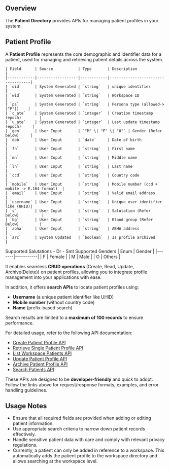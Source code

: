 ## Overview

The **Patient Directory** provides APIs for managing patient profiles in your system. 

## Patient Profile

A **Patient Profile** represents the core demographic and identifier data for a patient, used for managing and retrieving patient details across the system.  

<AccordionGroup>
<Accordion type="single" collapsible title="Profile Details">
    
    | Field      | Source           | Type       | Description                       |
    |------------|------------------|------------|-----------------------------------| 
    | `oid`      | System Generated | `string`   | unique identifier                 | 
    | `wid`      | System Generated | `string`   | Workspace ID                      | 
    | `ps`       | System Generated | `string`   | Persona type (allowed-> ["P"])    |                 
    | `c_ate`    | System Generated | `integer`  | Creation timestamp (epoch)        | 
    | `u_ate`    | System Generated | `integer`  | Last update timestamp (epoch)     | 
    | `gen`      | User Input       | `"M" \| "F" \| "O"` | Gender (Refer below)     | 
    | `dob`      | User Input       | `date`     | Date of birth                     | 
    | `fn`       | User Input       | `string`   | First name                        | 
    | `mn`       | User Input       | `string`   | Middle name                       | 
    | `ln`       | User Input       | `string`   | Last name                         | 
    | `ccd`      | User Input       | `string`   | Country code                      | 
    | `mobile`   | User Input       | `string`   | Mobile number (ccd + mobile -> E.164 format)  | 
    | `email`    | User Input       | `string`   | Valid email address               | 
    | `username` | User Input       | `string`   | Unique user identifier like (UHID)| 
    | `s`        | User Input       | `string`   | Salutation (Refer below)          | 
    | `bg`       | User Input       | `string`   | Blood group (Refer Below)         | 
    | `abha`     | User Input       | `string`   | ABHA address                      | 
    | `arc`      | System Updated   | `boolean`  | Is profile archived               | 

</Accordion>
<Accordion type="single" collapsible title="Salutation Enums">
    Supported Salutations 
    - Dr 
    - Smt
</Accordion>
<Accordion type="single" collapsible title="Gender Enums">
    Supported Genders 
    | Enum  | Gender    |
    |-------|-----------|
    | F     | Female    |
    | M     | Male      |
    | O     | Others    |  
</Accordion>
</AccordionGroup>

It enables seamless **CRUD operations** (Create, Read, Update, Archive(Delete)) on patient profiles, allowing you to integrate profile management into your applications with ease.  

In addition, it offers **search APIs** to locate patient profiles using:  
- **Username** (a unique patient identifier like UHID)  
- **Mobile number** (without country code)  
- **Name** (prefix-based search)  

Search results are limited to a **maximum of 100 records** to ensure performance.  

For detailed usage, refer to the following API documentation:  
- [Create Patient Profile API](/api-reference/doc-tool/patient-directory-apis/add-patient)
- [Retrieve Single Patient Profile API](/api-reference/doc-tool/patient-directory-apis/retrieve-patient-details)
- [List Workspace Patients API](/api-reference/doc-tool/patient-directory-apis/patients-list-minified)  
- [Update Patient Profile API](/api-reference/doc-tool/patient-directory-apis/update-patient-details)
- [Archive Patient Profile API](/api-reference/doc-tool/patient-directory-apis/delete-patient)  
- [Search Patients API](/api-reference/doc-tool/patient-directory-apis/search-patient) 

These APIs are designed to be **developer-friendly** and quick to adopt. Follow the links above for request/response formats, examples, and error handling guidelines.  

## Usage Notes

- Ensure that all required fields are provided when adding or editing patient information.
- Use appropriate search criteria to narrow down patient records effectively.
- Handle sensitive patient data with care and comply with relevant privacy regulations.
- Currently, a patient can only be added in reference to a workspace. This automatically adds the patient profile to the workspace directory and allows searching at the workspace level.

